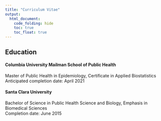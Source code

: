 ```yaml
---
title: "Curriculum Vitae"
output: 
  html_document:
    code_folding: hide
    toc: true
    toc_float: true
---
```


## Education

#### Columbia University Mailman School of Public Health

Master of Public Health in Epidemiology, Certificate in Applied Biostatistics
<br> Anticipated completion date: April 2021

#### Santa Clara University

Bachelor of Science in Public Health Science and Biology, Emphasis in Biomedical Sciences
<br> Completion date: June 2015

